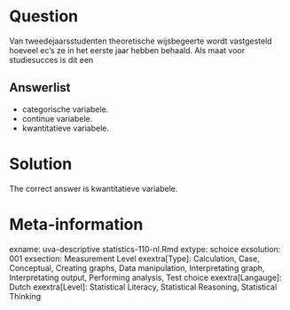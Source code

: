 Question
========

Van tweedejaarsstudenten theoretische wijsbegeerte wordt vastgesteld hoeveel ec's ze in het eerste jaar hebben behaald. Als maat voor studiesucces is dit een

Answerlist
----------
* categorische variabele.
* continue variabele.
* kwantitatieve variabele.

Solution
========

The correct answer is kwantitatieve variabele.

Meta-information
================
exname: uva-descriptive statistics-110-nl.Rmd
extype: schoice
exsolution: 001
exsection: Measurement Level
exextra[Type]: Calculation, Case, Conceptual, Creating graphs, Data manipulation, Interpretating graph, Interpretating output, Performing analysis, Test choice
exextra[Langauge]: Dutch
exextra[Level]: Statistical Literacy, Statistical Reasoning, Statistical Thinking

